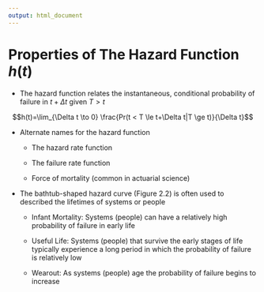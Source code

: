 ```yaml
---
output: html_document
---
```


# Properties of The Hazard Function $h(t)$

- The hazard function relates the instantaneous, conditional probability of failure in $t+\Delta t$ given $T>t$ 

$$h(t)=\lim_{\Delta t \to 0} \frac{Pr(t < T \le t+\Delta t|T \ge t)}{\Delta t}$$

- Alternate names for the hazard function

    + The hazard rate function

    + The failure rate function

    + Force of mortality (common in actuarial science)

- The bathtub-shaped hazard curve (Figure 2.2) is often used to described the lifetimes of systems or people

    + Infant Mortality: Systems (people) can have a relatively high probability of failure in early life

    + Useful Life: Systems (people) that survive the early stages of life typically experience a long period in which the probability of failure is relatively low

    + Wearout: As systems (people) age the probability of failure begins to increase
